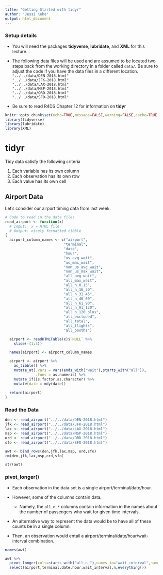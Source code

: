 ```yaml
---
title: "Getting Started with tidyr"
author: "Jessi Kehe"
output: html_document
---
```


### Setup details

* You will need the packages **tidyverse**, **lubridate**, and **XML** for this lecture. 

* The following data files will be used and are assumed to be located two steps back from the working directory in a folder called `data/`.  Be sure to adjust the code if you have the data files in a different location.  
`"../../data/DEN-2018.html"`  
`"../../data/JFK-2018.html"`  
`"../../data/LAX-2018.html"`  
`"../../data/MSP-2018.html"`  
`"../../data/ORD-2018.html"`  
`"../../data/SFO-2018.html"` 

* Be sure to read R4DS Chapter 12 for information on **tidyr** 

  
```r
knitr::opts_chunk$set(echo=TRUE,message=FALSE,warning=FALSE,cache=TRUE,autodep=TRUE,cache.comments=FALSE)
library(tidyverse)
library(lubridate)
library(XML)
```


# tidyr 

Tidy data satisfy the following criteria

  1. Each variable has its own column  
  2. Each observation has its own row
  3. Each value has its own cell
  

## Airport Data

Let's consider our airport timing data from last week.

```r
# Code to read in the data files
read_airport <- function(x)
  # Input:  x = HTML file
  # Output: nicely formatted tibble
{
  airport_column_names <- c("airport",
                           "terminal",
                           "date",
                           "hour",
                           "us_avg_wait",
                           "us_max_wait",
                           "non_us_avg_wait",
                           "non_us_max_wait",
                           "all_avg_wait",
                           "all_max_wait",
                           "all_n_0_15",
                           "all_n_16_30",
                           "all_n_31_45",
                           "all_n_46_60",
                           "all_n_61_90",
                           "all_n_91_120",
                           "all_n_120_plus",
                           "all_excluded",
                           "all_total",
                           "all_flights",
                           "all_booths")

  airport <- readHTMLTable(x)$`NULL` %>%
    slice(-(1:3))

  names(airport) <- airport_column_names

  airport <- airport %>%
    as_tibble() %>%
    mutate_at(.vars = vars(ends_with("wait"),starts_with("all")),
              .funs = as.numeric) %>%
    mutate_if(is.factor,as.character) %>%
    mutate(date = mdy(date))
  
  return(airport)
}
```

### Read the Data

```r
den <- read_airport("../../data/DEN-2018.html")
jfk <- read_airport("../../data/JFK-2018.html")
lax <- read_airport("../../data/LAX-2018.html")
msp <- read_airport("../../data/MSP-2018.html")
ord <- read_airport("../../data/ORD-2018.html")
sfo <- read_airport("../../data/SFO-2018.html")
```

```r
awt <- bind_rows(den,jfk,lax,msp, ord,sfo)
rm(den,jfk,lax,msp,ord,sfo)

str(awt)
```


### pivot_longer()

- Each observation in the data set is a single airport/terminal/date/hour.

- However, some of the columns contain data.
    - Namely, the `all_n_*` columns contain information in the names about the number of passengers who wait for given time intervals.
    
- An alternative way to represent the data would be to have all of these counts be in a single column.

- Then, an observation would entail a airport/terminal/date/hour/wait-interval combination.

```r
names(awt)

awt %>%
  pivot_longer(cols=starts_with("all_n_"),names_to="wait_interval",names_prefix="all_n_",values_to="n") %>%
  select(airport,terminal,date,hour,wait_interval,n,everything())

```










